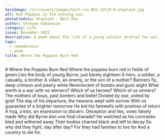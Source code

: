 ```yaml
---
heroImage: /src/assets/images/bart-ros-RG2-rUfjR-0-unsplash.jpg
alt: Red Poppies in the evening sun.
photoCredits: Unsplash - Bart Ros
author: Shreyaa Subaeasan
category: Life
issue: November 2023
description: A poem about the life of a young soldier drafted for war.
tags:
  - remembrance
  - poem
title: Where the Poppies Burn Red
---
```


<Centered>
	# Where the Poppies Burn Red Where the poppies burn red in fields of green Lies the body of young
	Byrne, just barely eighteen A hero, a soldier, a casualty, a brother A villain, an enemy, or the
	son of a mother? Banners fly, deep crimson and pearly white Reminiscent of bombs and guns alight
	What worth is a war with no winners? Which of us heroes? Which of us sinners? The mothers of boys,
	past borders and belief Divided by war, united by grief The day of his departure, the heavens wept
	with sorrow With no guarantee of a brighter tomorrow He bid his farewells with promise of return A
	hug, a kiss, an expression to discern. Deception and lies, vows falsely made Why did Byrne don one
	final charade? He watched as his comrades bled and withered away Their bodies charred black and
	left to decay So why did they fight, day after day? For they had families to live for And a
	country to die for.
</Centered>
